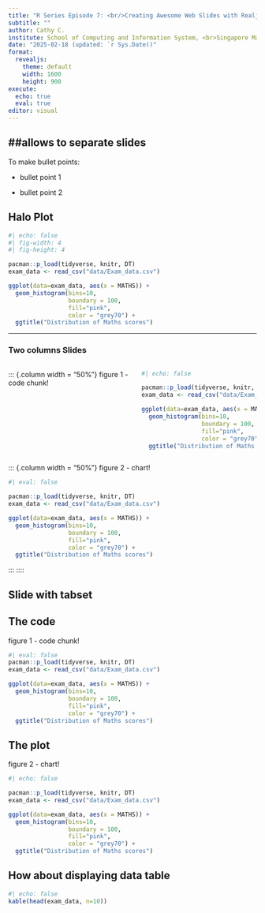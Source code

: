 ```yaml
---
title: "R Series Episode 7: <br/>Creating Awesome Web Slides with Realjs"
subtitle: ""
author: Cathy C.
institute: School of Computing and Information System, <br>Singapore Management University
date: "2025-02-18 (updated: `r Sys.Date()"
format: 
  revealjs:
    theme: default
    width: 1600
    height: 900
execute:
  echo: true
  eval: true
editor: visual
---
```

## ##allows to separate slides

To make bullet points:

::: incremental

-   bullet point 1

-   bullet point 2
:::


## Halo Plot

```r
#| echo: false
#| fig-width: 4
#| fig-height: 4

pacman::p_load(tidyverse, knitr, DT)
exam_data <- read_csv("data/Exam_data.csv")

ggplot(data=exam_data, aes(x = MATHS)) +
  geom_histogram(bins=10,
                 boundary = 100,
                 fill="pink",
                 color = "grey70") +
  ggtitle("Distribution of Maths scores")
```

---
### Two columns Slides

:::: columns
::: {.column width = "50%"}
figure 1 - code chunk!

```r
#| echo: false

pacman::p_load(tidyverse, knitr, DT)
exam_data <- read_csv("data/Exam_data.csv")

ggplot(data=exam_data, aes(x = MATHS)) +
  geom_histogram(bins=10,
                 boundary = 100,
                 fill="pink",
                 color = "grey70") +
  ggtitle("Distribution of Maths scores")
```
:::

::: {.column width = "50%"}
figure 2 - chart!

```r
#| eval: false

pacman::p_load(tidyverse, knitr, DT)
exam_data <- read_csv("data/Exam_data.csv")

ggplot(data=exam_data, aes(x = MATHS)) +
  geom_histogram(bins=10,
                 boundary = 100,
                 fill="pink",
                 color = "grey70") +
  ggtitle("Distribution of Maths scores")
```
:::
::::

## Slide with tabset

::: panel-tabset
## The code

figure 1 - code chunk!


```r
#| eval: false
pacman::p_load(tidyverse, knitr, DT)
exam_data <- read_csv("data/Exam_data.csv")

ggplot(data=exam_data, aes(x = MATHS)) +
  geom_histogram(bins=10,
                 boundary = 100,
                 fill="pink",
                 color = "grey70") +
  ggtitle("Distribution of Maths scores")
```


## The plot
figure 2 - chart!

```r
#| echo: false

pacman::p_load(tidyverse, knitr, DT)
exam_data <- read_csv("data/Exam_data.csv")

ggplot(data=exam_data, aes(x = MATHS)) +
  geom_histogram(bins=10,
                 boundary = 100,
                 fill="pink",
                 color = "grey70") +
  ggtitle("Distribution of Maths scores")
```

:::

## How about displaying data table

```r
#| echo: false
kable(head(exam_data, n=10))

```

